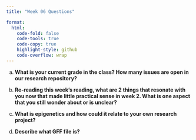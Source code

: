 ```yaml
---
title: "Week 06 Questions"

format:
  html:
    code-fold: false
    code-tools: true
    code-copy: true
    highlight-style: github
    code-overflow: wrap
---
```


a)  **What is your current grade in the class? How many issues are open in our research repository?**

b)  **Re-reading this week's reading, what are 2 things that resonate with you now that made little practical sense in week 2. What is one aspect that you still wonder about or is unclear?**

c)  **What is epigenetics and how could it relate to your own research project?**

d)  **Describe what GFF file is?**
